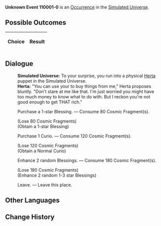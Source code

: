 {{Simulated Universe Event Infobox
|title         = Unknown Event 110001-0
|image         = undefined.png
|type          =
|domains_su    = 
|domains_ext   = 
|domains_swarm = 
|domains_gng   = 
|requirements  =
|prev          = 
|next          = 
|indexRewards  =
|characters    = Herta
}}
'''Unknown Event 110001-0''' is an [[Simulated Universe/Occurrence|Occurrence]] in the [[Simulated Universe]].

==Possible Outcomes==
{| class="article-table"
!Choice
!Result

|}

<!--
==Gameplay Notes==

-->
==Dialogue==
{{Dialogue Start}}
:'''Simulated Universe:''' To your surprise, you run into a physical [[Herta]] puppet in the Simulated Universe.
:'''Herta:''' "You can use your {{Color|Keyword|Cosmic Fragments}} to buy things from me," Herta proposes bluntly. "Don't stare at me like that. I'm just worried you might have too much money to know what to do with. But I reckon you're not good enough to get THAT rich."
:{{DIcon|Star}} Purchase a 1-star Blessing. &mdash; Consume 80 Cosmic Fragment(s).
:;(Lose 80 Cosmic Fragments)
:;(Obtain a 1-star Blessing)
:{{DIcon|Star}} Purchase 1 Curio. &mdash; Consume 120 Cosmic Fragment(s).
:;(Lose 120 Cosmic Fragments)
:;(Obtain a Normal Curio)
:{{DIcon|Star}} Enhance 2 random Blessings. &mdash; Consume 180 Cosmic Fragment(s).
:;(Lose 180 Cosmic Fragments)
:;(Enhance 2 random 1-3 star Blessings)
:{{DIcon|Star}} Leave. &mdash; Leave this place.
{{Dialogue End}}

==Other Languages==
{{Other Languages
|en    = ???
|zhs   = ???
|zht   = ???
|ja    = ???
|ko    = ???
|es    = ???
|fr    = ???
|ru    = ???
|th    = ???
|vi    = ???
|de    = ???
|id    = ???
|pt    = ???
}}

==Change History==
{{Change History|1.0}}
